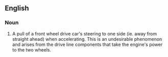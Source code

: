 {{wikipedia}}
==English==
===Noun===
{{en-noun|-|head=[[torque]] [[steer]]}}
# {{context|automotive|lang=en}} A pull of a front wheel drive car's steering to one side (ie. away from straight ahead) when accelerating.  This is an undesirable phenomenon and arises from the drive line components that take the engine's power to the two wheels.